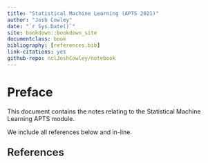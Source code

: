```yaml
--- 
title: "Statistical Machine Learning (APTS 2021)"
author: "Josh Cowley"
date: "`r Sys.Date()`"
site: bookdown::bookdown_site
documentclass: book
bibliography: [references.bib]
link-citations: yes
github-repo: nclJoshCowley/notebook
---
```


# Preface {-}

This document contains the notes relating to the Statistical Machine Learning
    APTS module.

We include all references below and in-line.

<p style="font-weight:600; font-size:24px">References</p>
<div id="refs"></div>
